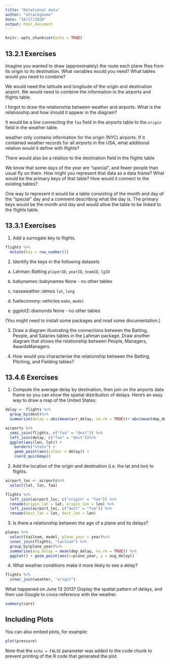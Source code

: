 ```yaml
---
title: "Relational data"
author: "attackgnome"
date: "10/17/2020"
output: html_document
---
```


```r
knitr::opts_chunk$set(echo = TRUE)
```

## 13.2.1 Exercises

Imagine you wanted to draw (approximately) the route each plane flies from its origin to its destination. What variables would you need? What tables would you need to combine?

  We would need the latitude and longitude of the origin and destination airport. We would need to combine the information in the airports and flights table.

I forgot to draw the relationship between weather and airports. What is the relationship and how should it appear in the diagram?

  It would be a line connecting the `faa` field in the airports table to the `origin` field in the weather table.

weather only contains information for the origin (NYC) airports. If it contained weather records for all airports in the USA, what additional relation would it define with flights?

  There would also be a relation to the destination field in the flights table

We know that some days of the year are “special”, and fewer people than usual fly on them. How might you represent that data as a data frame? What would be the primary keys of that table? How would it connect to the existing tables?

  One way to represent it would be a table consisting of the month and day of the "special" day and a comment describing what the day is. The primary keys would be the month and day and would allow the table to be linked to the flights table.
  
  
## 13.3.1 Exercises
1. Add a surrogate key to flights.

```r
flights %>%
  mutate(key = row_number())
```

2. Identify the keys in the following datasets
  a. Lahman::Batting
  `playerID`, `yearID`, `teamID`, `lgID`
  
  b. babynames::babynames
  None - no other tables
  
  c. nasaweather::atmos
  `lat`, `long`
  
  d. fueleconomy::vehicles
  `make`, `model`
  
  e. ggplot2::diamonds
  None - no other tables
  
  (You might need to install some packages and read some documentation.)

3. Draw a diagram illustrating the connections between the Batting, People, and Salaries tables in the Lahman package. Draw another diagram that shows the relationship between People, Managers, AwardsManagers.

4. How would you characterise the relationship between the Batting, Pitching, and Fielding tables?  


## 13.4.6 Exercises
1. Compute the average delay by destination, then join on the airports data frame so you can show the spatial distribution of delays. Here’s an easy way to draw a map of the United States:

```r
delay <- flights %>%
  group_by(dest)%>%
  summarize(delay = abs(mean(arr_delay, na.rm = TRUE))+ abs(mean(dep_delay, na.rm = TRUE)))

airports %>%
  semi_join(flights, c("faa" = "dest")) %>%
  left_join(delay, c("faa" = "dest"))%>%
  ggplot(aes(lon, lat)) +
    borders("state") +
    geom_point(aes(colour = delay)) +
    coord_quickmap()
```


2. Add the location of the origin and destination (i.e. the lat and lon) to flights.


```r
airport_loc <- airports%>%
  select(lat, lon, faa)

flights %>%
  left_join(airport_loc, c("origin" = "faa")) %>%
  rename(origin_lat = lat, origin_lon = lon) %>%
  left_join(airport_loc, c("dest" = "faa")) %>%
  rename(dest_lat = lat, dest_lon = lon)
```


3. Is there a relationship between the age of a plane and its delays?

```r
planes %>%
  select(tailnum, model, plane_year = year)%>%
  inner_join(flights, "tailnum") %>%
  group_by(plane_year)%>%
  summarise(avg_delay = mean(dep_delay, na.rm = TRUE)) %>%
  ggplot() + geom_point(aes(x=plane_year, y = avg_delay))
```


4. What weather conditions make it more likely to see a delay?

```r
flights %>%
  inner_join(weather, "origin")
```


What happened on June 13 2013? Display the spatial pattern of delays, and then use Google to cross-reference with the weather.





```r
summary(cars)
```

## Including Plots

You can also embed plots, for example:

```r
plot(pressure)
```

Note that the `echo = FALSE` parameter was added to the code chunk to prevent printing of the R code that generated the plot.
